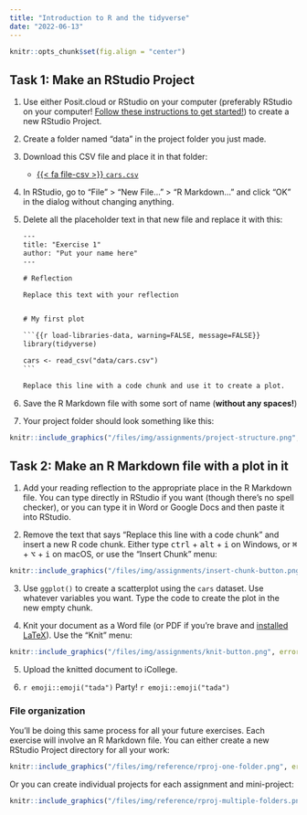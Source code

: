 ```yaml
---
title: "Introduction to R and the tidyverse"
date: "2022-06-13"
---
```


```r
knitr::opts_chunk$set(fig.align = "center")
```

## Task 1: Make an RStudio Project

1. Use either Posit.cloud or RStudio on your computer (preferably RStudio on your computer! [Follow these instructions to get started!](/resource/install/)) to create a new RStudio Project.

2. Create a folder named "data" in the project folder you just made.

3. Download this CSV file and place it in that folder:

   - [{{< fa file-csv >}} `cars.csv`](/files/data/package_data/cars.csv)

4. In RStudio, go to "File" > "New File…" > "R Markdown…" and click "OK" in the dialog without changing anything.

5. Delete all the placeholder text in that new file and replace it with this:

   ````default
   ---
   title: "Exercise 1"
   author: "Put your name here"
   ---
   
   # Reflection
   
   Replace this text with your reflection
   
   
   # My first plot
   
   ```{{r load-libraries-data, warning=FALSE, message=FALSE}}
   library(tidyverse)
   
   cars <- read_csv("data/cars.csv")
   ```
   
   Replace this line with a code chunk and use it to create a plot.
   ````

6. Save the R Markdown file with some sort of name (**without any spaces!**)

7. Your project folder should look something like this:

```r
knitr::include_graphics("/files/img/assignments/project-structure.png", error = FALSE)
```


## Task 2: Make an R Markdown file with a plot in it

1. Add your reading reflection to the appropriate place in the R Markdown file. You can type directly in RStudio if you want (though there's no spell checker), or you can type it in Word or Google Docs and then paste it into RStudio.

2. Remove the text that says "Replace this line with a code chunk" and insert a new R code chunk. Either type <kbd>ctrl</kbd> + <kbd>alt</kbd> + <kbd>i</kbd> on Windows, or <kbd>⌘</kbd> + <kbd>⌥</kbd> + <kbd>i</kbd> on macOS, or use the "Insert Chunk" menu:

```r
knitr::include_graphics("/files/img/assignments/insert-chunk-button.png", error = FALSE)
```

3. Use `ggplot()` to create a scatterplot using the `cars` dataset. Use whatever variables you want. Type the code to create the plot in the new empty chunk.

4. Knit your document as a Word file (or PDF if you're brave and [installed LaTeX](/resource/install/#install-tinytex)). Use the "Knit" menu:

```r
knitr::include_graphics("/files/img/assignments/knit-button.png", error = FALSE)
```

5. Upload the knitted document to iCollege.

6. `r emoji::emoji("tada")` Party! `r emoji::emoji("tada")`

::: {.callout-tip}
### File organization

You'll be doing this same process for all your future exercises. Each exercise will involve an R Markdown file. You can either create a new RStudio Project directory for all your work:

```r
knitr::include_graphics("/files/img/reference/rproj-one-folder.png", error = FALSE)
```

Or you can create individual projects for each assignment and mini-project:

```r
knitr::include_graphics("/files/img/reference/rproj-multiple-folders.png", error = FALSE)
```
:::
